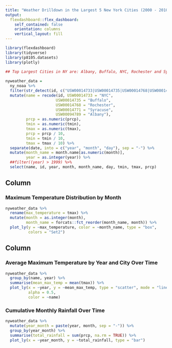 ```yaml
---
title: "Weather Drilldown in the Largest 5 New York Cities (2000 - 2010)"
output: 
  flexdashboard::flex_dashboard:
    self_contained: false
    orientation: columns
    vertical_layout: fill
---
```



```r
library(flexdashboard)
library(tidyverse)
library(p8105.datasets)
library(plotly)
```

```r
## Top Largest Cities in NY are: Albany, Buffalo, NYC, Rochester and Syracuse
 
nyweather_data = 
  ny_noaa %>%
  filter(str_detect(id, c("USW00014733|USW00014735|USW00014768|USW00014771|USW00094789"))) %>%
  mutate(name = recode(id, USW00014733 = "NYC",
                      USW00014735 = "Buffalo",
                      USW00014768 = "Rochester",
                      USW00014771 = "Syracuse",
                      USW00094789 = "Albany"),
         prcp = as.numeric(prcp), 
         tmin = as.numeric(tmin),
         tmax = as.numeric(tmax),
         prcp = prcp / 10,
         tmin = tmin / 10,
         tmax = tmax / 10) %>% 
  separate(date, into = c("year", "month", "day"), sep = "-") %>% 
  mutate(month_name = month.name[as.numeric(month)],
         year = as.integer(year)) %>% 
  ##filter((year) > 1999) %>% 
  select(name, id, year, month, month_name, day, tmin, tmax, prcp)
```

Column {data-width=500}
-----------------------------------------------------------------------

### Maximum Temperature Distribution by Month

```r
nyweather_data %>% 
  rename(max_temperature = tmax) %>% 
  mutate(month = as.integer(month),
         month_name = forcats::fct_reorder(month_name, month)) %>% 
  plot_ly(y = ~max_temperature, color = ~month_name, type = "box",
          colors = "Set2")
```

Column {data-width=500}
-----------------------------------------------------------------------

### Average Maximum Temperature by Year and City Over Time

```r
nyweather_data %>%
  group_by(name, year) %>% 
  summarise(mean_max_temp = mean(tmax)) %>% 
  plot_ly(x = ~year, y = ~mean_max_temp, type = "scatter", mode = "lines",
          alpha = 0.5, 
          color = ~name)
```

### Cumulative Monthly Rainfall Over Time

```r
nyweather_data %>% 
  mutate(year_month = paste(year, month, sep = "-")) %>% 
  group_by(year_month) %>% 
  summarise(total_rainfall = sum(prcp, na.rm = TRUE)) %>% 
  plot_ly(x = ~year_month, y = ~total_rainfall, type = "bar")
```
